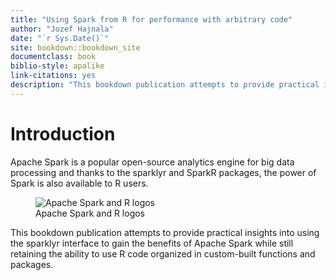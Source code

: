 ```yaml
--- 
title: "Using Spark from R for performance with arbitrary code"
author: "Jozef Hajnala"
date: "`r Sys.Date()`"
site: bookdown::bookdown_site
documentclass: book
biblio-style: apalike
link-citations: yes
description: "This bookdown publication attempts to provide practical insights into using the sparklyr interface to gain the benefits of Apache Spark while still retaining the ability to use R code organized in custom-built functions and packages."
---
```


# Introduction

Apache Spark is a popular open-source analytics engine for big data processing and thanks to the sparklyr and SparkR packages, the power of Spark is also available to R users.

![Apache Spark and R logos](../img/r201-01-spark-and-r.png)

This bookdown publication attempts to provide practical insights into using the sparklyr interface to gain the benefits of Apache Spark while still retaining the ability to use R code organized in custom-built functions and packages.
